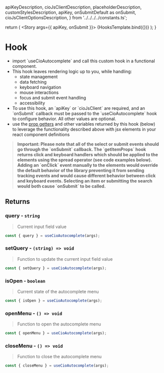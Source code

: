 
  apiKeyDescription,
  cioJsClientDescription,
  placeholderDescription,
  customStylesDescription,
  apiKey,
  onSubmitDefault as onSubmit,
  cioJsClientOptionsDescription,
} from '../../../../constants.ts';

<Meta of={HooksStories} name='Documentation' />

return (
  <Canvas>
    <Story args={{ apiKey, onSubmit }}>
      {HooksTemplate.bind({})}
    </Story>
  </Canvas>
  );
}

# Hook 
  - import \`useCioAutocomplete\` and call this custom hook in a functional component.
  - This hook leaves rendering logic up to you, while handling:
    - state management
    - data fetching
    - keyboard navigation
    - mouse interactions
    - focus and submit event handling
    - accessibility
- To use this hook, an \`apiKey\` or \`cioJsClient\` are required, and an \`onSubmit\` callback must be passed to the \`useCioAutocomplete\` hook to configure behavior. All other values are optional.
- use the <a href="https://kentcdodds.com/blog/how-to-give-rendering-control-to-users-with-prop-getters" target="__blank">prop getters</a> and other variables returned by this hook (below) to leverage the functionality described above with jsx elements in your react component definitions

> **Important: Please note that all of the select or submit events should go through the \`onSubmit\` callback. The \`getItemProps\` hook returns click and keyboard handlers which should be applied to the elements using the spread operator (see code examples below). Adding an \`onClick\` event manually to the elements would override the default behavior of the library preventing it from sending tracking events and would cause different behavior between click and keyboard events. Selecting an item or submitting the search would both cause \`onSubmit\` to be called.**


## Returns

### query - `string`

> Current input field value

  ```jsx
  const { query } = useCioAutocomplete(args);
  ```

### setQuery - `(string) => void`

> Function to update the current input field value 

  ```jsx
  const { setQuery } = useCioAutocomplete(args);
  ```

### isOpen - `boolean`

> Current state of the autocomplete menu 

  ```jsx
  const { isOpen } = useCioAutocomplete(args);
  ```

### openMenu - `() => void`

> Function to open the autocomplete menu 

  ```jsx
  const { openMenu } = useCioAutocomplete(args);
  ```

### closeMenu - `() => void`

> Function to close the autocomplete menu 

  ```jsx
  const { closeMenu } = useCioAutocomplete(args);
  ```


